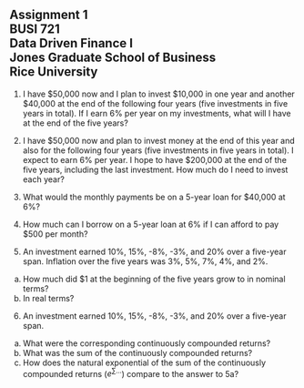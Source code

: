 ## Assignment 1<br>BUSI 721<br>Data Driven Finance I<br>Jones Graduate School of Business<br>Rice University<br>


1. I have $50,000 now and I plan to invest $10,000 in one year and another $40,000 at the end of the following four years (five investments in five years in total).  If I earn 6% per year on my investments, what will I have at the end of the five years?

2.  I have $50,000 now and plan to invest money at the end of this year and also for the following four years (five investments in five years in total).  I expect to earn 6% per year.  I hope to have $200,000 at the end of the five years, including the last investment.  How much do I need to invest each year?  

3. What would the monthly payments be on a 5-year loan for $40,000 at 6%?

4. How much can I borrow on a 5-year loan at 6% if I can afford to pay $500 per month?

5. An investment earned 10%, 15%, -8%, -3%, and 20% over a five-year span.  Inflation over the five years was 3%, 5%, 7%, 4%, and 2%.

  a. How much did $1 at the beginning of the five years grow to in nominal terms?
  b. In real terms?

6.  An investment earned 10%, 15%, -8%, -3%, and 20% over a five-year span.  
 a. What were the corresponding continuously compounded returns?
 b. What was the sum of the continuously compounded returns?
 c. How does the natural exponential of the sum of the continuously compounded returns ($e^{\sum \ldots}$) compare to the answer to 5a?